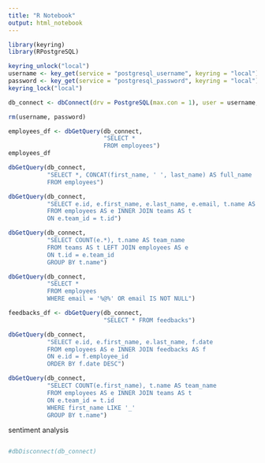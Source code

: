 ```yaml
---
title: "R Notebook"
output: html_notebook
---
```



```r
library(keyring)
library(RPostgreSQL)

keyring_unlock("local")
username <- key_get(service = "postgresql_username", keyring = "local")
password <- key_get(service = "postgresql_password", keyring = "local")
keyring_lock("local")

db_connect <- dbConnect(drv = PostgreSQL(max.con = 1), user = username, password = password, dbname = "acme_employees", host = "localhost")

rm(username, password)
```

```r
employees_df <- dbGetQuery(db_connect, 
                           "SELECT *
                           FROM employees")
employees_df
```

```r
dbGetQuery(db_connect, 
           "SELECT *, CONCAT(first_name, ' ', last_name) AS full_name
           FROM employees")
```

```r
dbGetQuery(db_connect, 
           "SELECT e.id, e.first_name, e.last_name, e.email, t.name AS team_name
           FROM employees AS e INNER JOIN teams AS t
           ON e.team_id = t.id")
```

```r
dbGetQuery(db_connect, 
           "SELECT COUNT(e.*), t.name AS team_name
           FROM teams AS t LEFT JOIN employees AS e
           ON t.id = e.team_id
           GROUP BY t.name")
```

```r
dbGetQuery(db_connect, 
           "SELECT * 
           FROM employees
           WHERE email = '%@%' OR email IS NOT NULL")
```

```r
feedbacks_df <- dbGetQuery(db_connect, 
                           "SELECT * FROM feedbacks")
```

```r
dbGetQuery(db_connect, 
           "SELECT e.id, e.first_name, e.last_name, f.date
           FROM employees AS e INNER JOIN feedbacks AS f
           ON e.id = f.employee_id
           ORDER BY f.date DESC")
```

```r
dbGetQuery(db_connect, 
           "SELECT COUNT(e.first_name), t.name AS team_name
           FROM employees AS e INNER JOIN teams AS t
           ON e.team_id = t.id
           WHERE first_name LIKE '_'
           GROUP BY t.name")
```


sentiment analysis
```r

```




```r
#dbDisconnect(db_connect)
```

